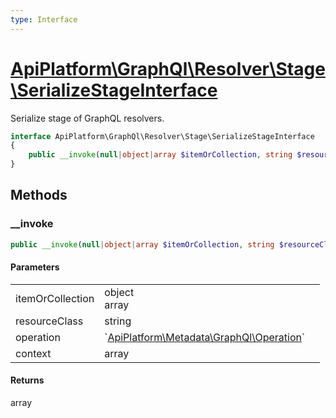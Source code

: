 ```yaml
---
type: Interface
---
```


# [ApiPlatform\GraphQl\Resolver\Stage\SerializeStageInterface](/docs/vmain/reference/GraphQl/Resolver/Stage/SerializeStageInterface)

Serialize stage of GraphQL resolvers.


```php
interface ApiPlatform\GraphQl\Resolver\Stage\SerializeStageInterface
{
    public __invoke(null|object|array $itemOrCollection, string $resourceClass, `<a href="/docs/vmain/reference/Metadata/GraphQl/Operation">ApiPlatform\Metadata\GraphQl\Operation</a>` $operation, array $context): array
}
```
## Methods

### __invoke



```php
public __invoke(null|object|array $itemOrCollection, string $resourceClass, `<a href="/docs/vmain/reference/Metadata/GraphQl/Operation">ApiPlatform\Metadata\GraphQl\Operation</a>` $operation, array $context): array
```

#### Parameters

<table><tbody>
<tr><td>itemOrCollection</td><td>object<br />array</td><td></td></tr><tr><td>resourceClass</td><td>string</td><td></td></tr><tr><td>operation</td><td>`<a href="/docs/vmain/reference/Metadata/GraphQl/Operation">ApiPlatform\Metadata\GraphQl\Operation</a>`</td><td></td></tr><tr><td>context</td><td>array</td><td></td></tr>
</tbody>
</table>

#### Returns

array
